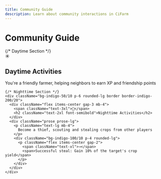 ```yaml
---
title: Community Guide
description: Learn about community interactions in CiFarm
---
```


<div className="max-w-4xl mx-auto px-4 py-8">
  <h1 className="text-4xl font-bold text-center mb-12">Community Guide</h1>

  <div className="grid grid-cols-1 md:grid-cols-2 gap-8">
    {/* Daytime Section */}
    <div className="bg-yellow-50/10 p-6 rounded-lg border border-yellow-200/20">
      <div className="flex items-center gap-3 mb-4">
        <span className="text-3xl">☀️</span>
        <h2 className="text-2xl font-semibold">Daytime Activities</h2>
      </div>
      <div className="prose prose-lg">
        <p className="text-lg">
          You're a friendly farmer, helping neighbors to earn XP and friendship points
        </p>
      </div>
    </div>

    {/* Nighttime Section */}
    <div className="bg-indigo-50/10 p-6 rounded-lg border border-indigo-200/20">
      <div className="flex items-center gap-3 mb-4">
        <span className="text-3xl">🌙</span>
        <h2 className="text-2xl font-semibold">Nighttime Activities</h2>
      </div>
      <div className="prose prose-lg">
        <p className="text-lg mb-4">
          Become a thief, scouting and stealing crops from other players
        </p>
        <div className="bg-indigo-100/10 p-4 rounded-lg">
          <p className="flex items-center gap-2">
            <span className="text-xl">→</span>
            <span>Successful steal: Gain 10% of the target's crop yield</span>
          </p>
        </div>
      </div>
    </div>
  </div>
</div> 